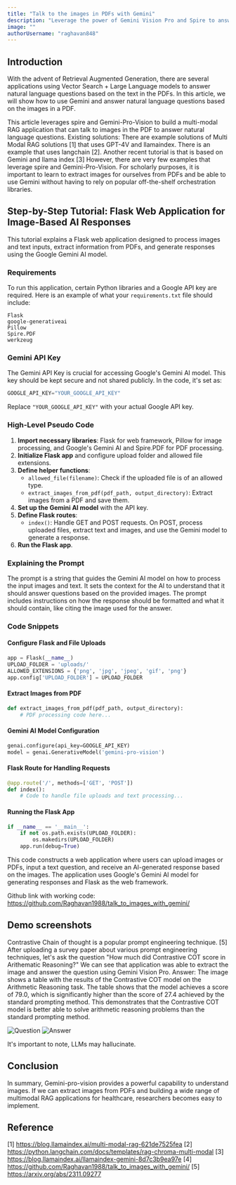 ```yaml
---
title: "Talk to the images in PDFs with Gemini"
description: "Leverage the power of Gemini Vision Pro and Spire to answer natural language questions based on images in PDFs"
image: ""
authorUsername: "raghavan848"
---
```


## Introduction
With the advent of Retrieval Augmented Generation, there are several applications using Vector Search + Large Language models to answer natural language questions based on the text in the PDFs. In this article, we will show how to use Gemini and answer natural language questions based on the images in a PDF.

This article leverages spire and Gemini-Pro-Vision to build a multi-modal RAG application that can talk to images in the PDF to answer natural language questions.
Existing solutions:
There are example solutions of Multi Modal RAG solutions [1] that uses GPT-4V  and llamaindex. There is an example that uses langchain [2]. Another recent tutorial is that is based on Gemini and llama index [3] However, there are very few examples that leverage spire and Gemini-Pro-Vision. For scholarly purposes, it is important to learn to extract images for ourselves from PDFs and be able to use Gemini without having to rely on popular off-the-shelf orchestration libraries.


## Step-by-Step Tutorial: Flask Web Application for Image-Based AI Responses

This tutorial explains a Flask web application designed to process images and text inputs, extract information from PDFs, and generate responses using the Google Gemini AI model.

### Requirements
To run this application, certain Python libraries and a Google API key are required. Here is an example of what your `requirements.txt` file should include:

```
Flask
google-generativeai
Pillow
Spire.PDF
werkzeug
```

### Gemini API Key
The Gemini API Key is crucial for accessing Google's Gemini AI model. This key should be kept secure and not shared publicly. In the code, it's set as:

```python
GOOGLE_API_KEY="YOUR_GOOGLE_API_KEY"
```

Replace `"YOUR_GOOGLE_API_KEY"` with your actual Google API key.

### High-Level Pseudo Code
1. **Import necessary libraries**: Flask for web framework, Pillow for image processing, and Google's Gemini AI and Spire.PDF for PDF processing.
2. **Initialize Flask app** and configure upload folder and allowed file extensions.
3. **Define helper functions**:
   - `allowed_file(filename)`: Check if the uploaded file is of an allowed type.
   - `extract_images_from_pdf(pdf_path, output_directory)`: Extract images from a PDF and save them.
4. **Set up the Gemini AI model** with the API key.
5. **Define Flask routes**:
   - `index()`: Handle GET and POST requests. On POST, process uploaded files, extract text and images, and use the Gemini model to generate a response.
6. **Run the Flask app**.

### Explaining the Prompt
The prompt is a string that guides the Gemini AI model on how to process the input images and text. It sets the context for the AI to understand that it should answer questions based on the provided images. The prompt includes instructions on how the response should be formatted and what it should contain, like citing the image used for the answer.

### Code Snippets

#### Configure Flask and File Uploads
```python
app = Flask(__name__)
UPLOAD_FOLDER = 'uploads/'
ALLOWED_EXTENSIONS = {'png', 'jpg', 'jpeg', 'gif', 'png'}
app.config['UPLOAD_FOLDER'] = UPLOAD_FOLDER
```

#### Extract Images from PDF
```python
def extract_images_from_pdf(pdf_path, output_directory):
    # PDF processing code here...
```

#### Gemini AI Model Configuration
```python
genai.configure(api_key=GOOGLE_API_KEY)
model = genai.GenerativeModel('gemini-pro-vision')
```

#### Flask Route for Handling Requests
```python
@app.route('/', methods=['GET', 'POST'])
def index():
    # Code to handle file uploads and text processing...
```

#### Running the Flask App
```python
if __name__ == '__main__':
    if not os.path.exists(UPLOAD_FOLDER):
        os.makedirs(UPLOAD_FOLDER)
    app.run(debug=True)
```

This code constructs a web application where users can upload images or PDFs, input a text question, and receive an AI-generated response based on the images. The application uses Google's Gemini AI model for generating responses and Flask as the web framework.

Github link with working code: https://github.com/Raghavan1988/talk_to_images_with_gemini/

## Demo screenshots
Contrastive Chain of thought is a popular prompt engineering technique. [5] After uploading a survey paper about various prompt engineering techniques, let's ask the question "How much did Contrastive COT score in Arithematic Reasoning?"
We can see that application was able to extract the image and answer the question using Gemini Vision Pro.
Answer:  The image shows a table with the results of the Contrastive COT model on the Arithmetic Reasoning task. The table shows that the model achieves a score of 79.0, which is significantly higher than the score of 27.4 achieved by the standard prompting method. This demonstrates that the Contrastive COT model is better able to solve arithmetic reasoning problems than the standard prompting method.

![Question](https://freeimage.host/i/JRdxrxt "Optional Title")
![Answer](https://freeimage.host/i/JRdxUbI "Optional Title")

It's important to note, LLMs may hallucinate.

## Conclusion
In summary, Gemini-pro-vision provides a powerful capability to understand images. If we can extract images from PDFs and building a wide range of multimodal RAG applications for healthcare, researchers becomes easy to implement.


## Reference
[1] https://blog.llamaindex.ai/multi-modal-rag-621de7525fea
[2] https://python.langchain.com/docs/templates/rag-chroma-multi-modal
[3] https://blog.llamaindex.ai/llamaindex-gemini-8d7c3b9ea97e
[4] https://github.com/Raghavan1988/talk_to_images_with_gemini/
[5] https://arxiv.org/abs/2311.09277

